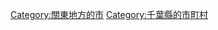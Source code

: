 {{DEFAULTSORT:Sakura-shi}}
[[Category:關東地方的市|Category:關東地方的市]]
[[Category:千葉縣的市町村|Category:千葉縣的市町村]]